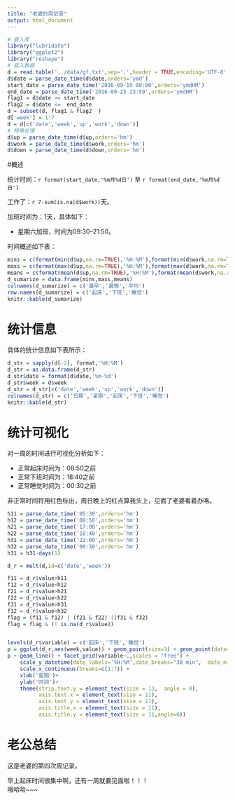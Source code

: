 ```yaml
---
title: "老婆的周记录"
output: html_document
---
```


```r
# 载入库
library("lubridate")
library("ggplot2")
library("reshape")
# 载入数据
d = read.table('../data/gf.txt',sep=',',header = TRUE,encoding='UTF-8',stringsAsFactors=FALSE)
d$date = parse_date_time(d$date,orders='ymd')
start_date = parse_date_time('2016-09-19 00:00',orders='ymdHM')
end_date = parse_date_time('2016-09-25 23:59',orders='ymdHM')
flag1 = d$date >= start_date
flag2 = d$date <=  end_date
d = subset(d, flag1 & flag2  )
d['week'] = 1:7
d = d[c('date','week','up','work','down')]
# 特殊处理
d$up = parse_date_time(d$up,orders='hm')
d$work = parse_date_time(d$work,orders='hm')
d$down = parse_date_time(d$down,orders='hm')
```

#概述

统计时间：`r format(start_date,'%m月%d日')` 至 `r format(end_date,'%m月%d日')`

工作了：`r 7-sum(is.na(d$work))`天。

加班时间为：1天，具体如下：

- 星期六加班，时间为09:30--21:50。


时间概述如下表：



```r
mins = c(format(min(d$up,na.rm=TRUE),'%H:%M'),format(min(d$work,na.rm=TRUE),'%H:%M'),format(min(d$down,na.rm=TRUE),'%H:%M'))
maxs = c(format(max(d$up,na.rm=TRUE),'%H:%M'),format(max(d$work,na.rm=TRUE),'%H:%M'),format(max(d$down,na.rm=TRUE),'%H:%M'))
means = c(format(mean(d$up,na.rm=TRUE),'%H:%M'),format(mean(d$work,na.rm=TRUE),'%H:%M'),format(mean(d$down,na.rm=TRUE),'%H:%M'))
d_sumarize = data.frame(mins,maxs,means)
colnames(d_sumarize) = c('最早','最晚','平均')
row.names(d_sumarize) = c('起床','下班','睡觉')
knitr::kable(d_sumarize)
```





# 统计信息

具体的统计信息如下表所示：

```r
d_str = sapply(d[-2], format,'%H:%M')
d_str = as.data.frame(d_str)
d_str$date = format(d$date,'%m-%d')
d_str$week = d$week
d_str = d_str[c('date','week','up','work','down')]
colnames(d_str) = c('日期','星期','起床','下班','睡觉')
knitr::kable(d_str)
```

# 统计可视化

对一周的时间进行可视化分析如下：

- 正常起床时间为：08:50之前
- 正常下班时间为：18:40之前
- 正常睡觉时间为：00:30之前

非正常时间将用红色标出，周日晚上的红点算我头上，见面了老婆看着办咯。

```r
h11 = parse_date_time('05:30',orders='hm')
h12 = parse_date_time('08:50',orders='hm')
h21 = parse_date_time('17:00',orders='hm')
h22 = parse_date_time('18:40',orders='hm')
h31 = parse_date_time('22:00',orders='hm')
h32 = parse_date_time('00:30',orders='hm')
h31 = h31-days(1)

d_r = melt(d,id=c('date','week'))

f11 = d_r$value>h11
f12 = d_r$value<h12
f21 = d_r$value>h21
f22 = d_r$value<h22
f31 = d_r$value>h31
f32 = d_r$value<h32
flag = (f11 & f12) | (f21 & f22) |(f31 & f32)
flag = flag & (! is.na(d_r$value))


levels(d_r$variable) = c('起床','下班','睡觉')
p = ggplot(d_r,aes(week,value)) + geom_point(size=3) + geom_point(data=d_r[!flag,],size=3,color='red')
p + geom_line() + facet_grid(variable~.,scales = "free") +
    scale_y_datetime(date_labels='%H:%M',date_breaks="30 min",  date_minor_breaks="15 min") +
    scale_x_continuous(breaks=c(1:7)) +
    xlab('星期')+
    ylab('时间')+
    theme(strip.text.y = element_text(size = 13,  angle = 0),
          axis.text.x = element_text(size = 11),
          axis.text.y = element_text(size = 11),
          axis.title.x = element_text(size = 11),
          axis.title.y = element_text(size = 11,angle=0))
```

# 老公总结

这是老婆的第四次周记录。

早上起床时间很集中啊，还有一周就要见面啦！！！  
哦哈哈~~~







